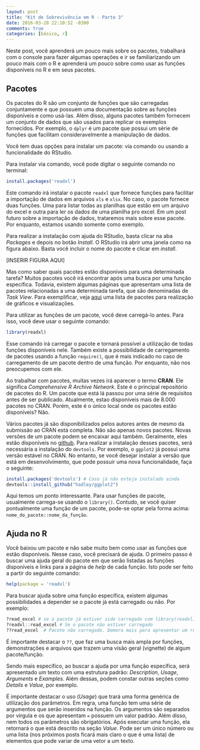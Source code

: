 ```yaml
---
layout: post
title: "Kit de Sobrevivência em R - Parte 3"
date: 2016-03-28 22:10:52 -0300
comments: true
categories: [básico, r]
---
```



Neste post, você aprenderá um pouco mais sobre os pacotes, trabalhará com o console para fazer algumas operações e ir se familiarizando um pouco mais com o R e aprenderá um pouco sobre como usar as funções disponíveis no R e em seus pacotes.

## Pacotes

Os pacotes do R são um conjunto de funções que são carregadas conjuntamente e que possuem uma documentação sobre as funções disponíveis e como usá-las. Além disso, alguns pacotes também fornecem um conjunto de dados que são usados para replicar os exemplos fornecidos. Por exemplo, o `dplyr` é um pacote que possui um série de funções que facilitam consideravelmente a manipulação de dados.

Você tem duas opções para instalar um pacote: via comando ou usando a funcionalidade do RStudio.

Para instalar via comando, você pode digitar o seguinte comando no terminal:

```r
install.packages('readxl')
```

Este comando irá instalar o pacote `readxl` que fornece funções para facilitar a importação de dados em arquivos `xls` e `xlsx`. No caso, o pacote fornece duas funções. Uma para listar todas as planilhas que estão em um arquivo do excel e outra para ler os dados de uma planilha pro excel. Em um post futuro sobre a importação de dados, trataremos mais sobre esse pacote. Por enquanto, estamos usando somente como exemplo.

Para realizar a instalação com ajuda do RStudio, basta clicar na aba _Packages_ e depois no botão _Install_. O RStudio irá abrir uma janela como na figura abaixo. Basta você incluir o nome do pacote e clicar em _install_.


[INSERIR FIGURA AQUI]

Mas como saber quais pacotes estão disponíveis para uma determinada tarefa? Muitos pacotes você irá encontrar após uma busca por uma função específica. Todavia, existem algumas páginas que apresentam uma lista de pacotes relacionadas a uma determinada tarefa, que são denominadas de _Task View_. Para exemplificar, veja [aqui](https://cran.r-project.org/web/views/Graphics.html) uma lista de pacotes para realização de gráficos e visualizações. 

Para utilizar as funções de um pacote, você deve carregá-lo antes. Para isso, você deve usar o seguinte comando:
```r
library(readxl)
```

Esse comando irá carregar o pacote e tornará possível a utilização de todas funções disponíveis nele. Também existe a possibilidade de carregamento de pacotes usando a função `require()`, que é mais indicado no caso de carregamento de um pacote dentro de uma função. Por enquanto, não nos preocupemos com ele.

Ao trabalhar com pacotes, muitas vezes irá aparecer o termo **CRAN**. Ele significa _Comprehensive R Archive Network_. Este é o principal repositório de pacotes do R. Um pacote que está lá passou por uma série de requisitos antes de ser publicado. Atualmente, estao disponiveis mais de 8.000 pacotes no CRAN. Porém, este é o único local onde os pacotes estão disponíveis? Não. 

Vários pacotes já são disponibilizados pelos autores antes de mesmo da submissão ao CRAN está completa. Não são apenas novos pacotes. Novas versões de um pacote podem se encaixar aqui também. Geralmente, eles estão disponíveis no [github](https://pt.wikipedia.org/wiki/GitHub). Para realizar a instalação desses pacotes, será necessária a instalação do `devtools`. Por exemplo, o `ggplot2` já possui uma versão estável no CRAN. No entanto, se você desejar instalar a versão que está em desenvolvimento, que pode possuir uma nova funcionalidade, faça o seguinte:
```r
install.packages('devtools') # Caso já não esteja instalado ainda
devtools::install_github("hadley/ggplot2")
```

Aqui temos um ponto interessante. Para usar funções de pacote, usualmente carrega-se usando o `library()`. Contudo, se você quiser pontualmente uma função de um pacote, pode-se optar pela forma acima: `nome_do_pacote::nome_da_função`.

## Ajuda no R

Você baixou um pacote e não sabe muito bem como usar as funções que estão disponíveis. Nesse caso, você precisará de ajuda. O primeiro passo é buscar uma ajuda geral do pacote em que serão listadas as funções disponíveis e links para a página de _help_ de cada função. Isto pode ser feito a partir do seguinte comando:

```r
help(package = 'readxl')
```

Para buscar ajuda sobre uma função específica, existem algumas possibilidades a depender se o pacote já está carregado ou não. Por exemplo:

```r
?read_excel # se o pacote já estiver sido carregado com library(readxl)
?readxl::read_excel # Se o pacote não estiver carregado
??read_excel  # Pacote não carregado. Demora mais para apresentar um resultado

```

É importante destacar o `??`, que faz uma busca mais ampla por funções, demonstrações e arquivos que trazem uma visão geral (vignette) de algum pacote/função.

Sendo mais específico, ao buscar a ajuda por uma função específica, será apresentado um texto com uma estrutura padrão: _Description_, _Usage_, _Arguments_ e _Examples_. Além dessas, podem constar outras seções como _Details_ e _Value_, por exemplo. 

É importante destacar o uso (_Usage_) que trará uma forma genérica de utilização dos parâmetros. Em regra, uma função tem uma série de argumentos que serão inseridos na função. Os argumentos são separados por vírgula e os que apresentam `=` possuem um valor padrão. Além disso, nem todos os parâmetros são obrigatórios. Após executar uma função, ela retornará o que está descrito na seção _Value_. Pode ser um único número ou uma lista (nos próximos posts ficará mais claro o que é uma lista) de elementos que pode variar de uma vetor a um texto. 